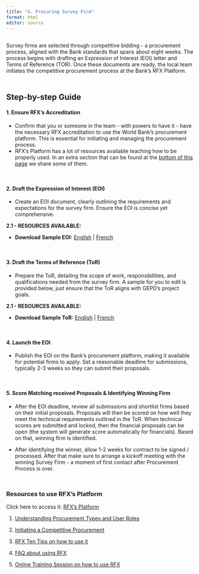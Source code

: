 ```yaml
---
title: "4. Procuring Survey Firm"
format: html
editor: source
---
```


<div style="margin-top: 30px;"></div>

Survey firms are selected through competitive bidding - a procurement process, aligned with the Bank standards that spans about eight weeks. The process begins with drafting an Expression of Interest (EOI) letter and Terms of Reference (TOR). Once these documents are ready, the local team initiates the competitive procurement process at the Bank's RFX Platform.

<div style="margin-top: 50px;"></div>

## Step-by-step Guide

#### **1. Ensure RFX's Accreditation**

-   Confirm that you or someone in the team - with powers to have it - have the necessary RFX accreditation to use the World Bank's procurement platform. This is essential for initiating and managing the procurement process.
-   RFX's Platform has a lot of resources available teaching how to be properly used. In an extra section that can be found at the [bottom of this page](https://arthurcheib.github.io/gepd-implementation-pck/s4_survey-firm.html#resources-to-use-rfxs-platform) we share some of them.

<div style="margin-top: 50px;"></div>

#### **2. Draft the Expression of Interest (EOI)**

-   Create an EOI document, clearly outlining the requirements and expectations for the survey firm. Ensure the EOI is concise yet comprehensive.

**2.1 - RESOURCES AVAILABLE:**

- **Download Sample EOI:** [English](https://github.com/ArthurCheib/gepd-implementation-pck/raw/main/websites-materials/step-1/SB2_GEPD%20Implementation%20Brief/SB2_GEPD%20Implementation%20Brief.pdf)
|
[French](https://github.com/ArthurCheib/gepd-implementation-pck/raw/main/websites-materials/step-1/SB2_GEPD%20Implementation%20Brief/SB2_GEPD-IMPLEMENT-Brief-French.pdf)

<div style="margin-top: 50px;"></div>

#### **3. Draft the Terms of Reference (ToR)**

-   Prepare the ToR, detailing the scope of work, responsibilities, and qualifications needed from the survey firm. A sample for you to edit is provided below, just ensure that the ToR aligns with GEPD's project goals.

**2.1 - RESOURCES AVAILABLE:**

- **Download Sample ToR:** [English](https://github.com/ArthurCheib/gepd-implementation-pck/raw/main/websites-materials/step-1/SB2_GEPD%20Implementation%20Brief/SB2_GEPD%20Implementation%20Brief.pdf)
|
[French](https://github.com/ArthurCheib/gepd-implementation-pck/raw/main/websites-materials/step-1/SB2_GEPD%20Implementation%20Brief/SB2_GEPD-IMPLEMENT-Brief-French.pdf)

<div style="margin-top: 50px;"></div>

#### **4. Launch the EOI**

-   Publish the EOI on the Bank's procurement platform, making it available for potential firms to apply. Set a reasonable deadline for submissions, typically 2-3 weeks so they can submit their proposals.

<div style="margin-top: 50px;"></div>

#### **5. Score Matching received Proposals & Identifying Winning Firm**

-   After the EOI deadline, review all submissions and shortlist firms based on their initial proposals. Proposals will then be scored on how well they meet the technical requirements outlined in the ToR. When technical scores are submitted and locked, then the financial proposals can be open (the system will generate score automatically for financials). Based on that, winning firm is identified.

-   After identifying the winner, allow 1-2 weeks for contract to be signed / processed. After that make sure to arrange a kickoff meeting with the winning Survey Firm - a moment of first contact after Procurement Process is over.

<div style="margin-top: 50px;"></div>

### Resources to use RFX's Platform

Click here to access it: [RFX's Platform](https://worldbankgroup.sharepoint.com.mcas.ms/sites/procurement/SitePages/PublishingPages/WBGeProcure%20RFxNow-1669753217331.aspx)

1.  [Understanding Procurement Types and User Roles](https://worldbankgroup.sharepoint.com.mcas.ms/sites/procurement/Knowledge%20Base/Forms/AllItems.aspx?id=%2Fsites%2Fprocurement%2FKnowledge%20Base%2FRFxNow%20Understanding%20Procurement%20Types%20and%20User%20Roles%2Epdf&parent=%2Fsites%2Fprocurement%2FKnowledge%20Base)

2.  [Initiating a Competitive Procurement](https://worldbankgroup.sharepoint.com.mcas.ms/sites/procurement/Knowledge%20Base/Forms/AllItems.aspx?id=%2Fsites%2Fprocurement%2FKnowledge%20Base%2FRFxNow%20Initiating%20a%20Competitive%20Procurement%2Epdf&parent=%2Fsites%2Fprocurement%2FKnowledge%20Base)

3.  [RFX Ten Tips on how to use it](https://worldbankgroup.sharepoint.com.mcas.ms/sites/procurement/_layouts/15/stream.aspx?id=%2Fsites%2Fprocurement%2FDocuments%2FVideos%2FRFxNow%2010%20Tips%20Updated%2Emp4&ga=1&referrer=StreamWebApp%2EWeb&referrerScenario=AddressBarCopied%2Eview)

4.  [FAQ about using RFX](https://worldbankgroup.sharepoint.com.mcas.ms/sites/procurement/SitePages/SystemPages/Detail.aspx/Documents/mode=view?_Id=238&SiteURL=/sites/procurement)

5.  [Online Training Session on how to use RFX](https://worldbankgroup.sharepoint.com.mcas.ms/sites/procurement/sitepages/publishingpages/Training-10042018-153544.aspx)
